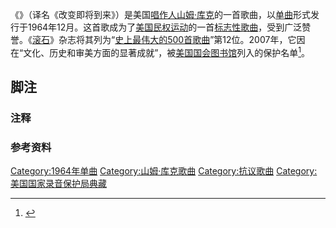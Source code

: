{{Infobox single
| Name           = {{lang|en|A Change Is Gonna Come}}
| Cover          = <!-- 檔案不存在 ACIGCcover.jpg，可從英文維基百科取得 -->
| Artist         = [[山姆·库克|山姆·库克]]
| from Album     = {{lang|en|[[Ain't_That_Good_News_(专辑)|Ain't That Good News]]}}
| A-side         = 《{{lang|en|Shake}}》
| Released       = 1964年12月22日
| Format         = 7英寸[[黑胶唱片|黑胶唱片]]
| Recorded       = 1964年1月30日<br/>加州[[好莱坞|好莱坞]]RCA录音室
| Genre          = [[节奏布鲁斯|节奏布鲁斯]]、[[灵魂乐|灵魂乐]]
| Length         = 3:12
| Label          = [[RCA唱片|RCA唱片]]
| Writer         = 山姆·库克
| Certification  = 
| Last single    = {{lang|en|''Cousin of Mine''}}<br />（1964）
| This single    = {{lang|en|'''''A Change Is Gonna Come'''''}}<br />（1964）
| Next single    = {{lang|en|''It's Got The Whole World Shakin'''}}<br />（1965）
}}
《{{lang|en|'''A Change Is Gonna Come'''}}》（译名《改变即将到来》{{refnest|group="注释"|译名参考自新浪网<ref>{{cite web|author=危险的P|title=视频：总统就职庆典星光闪耀 碧昂斯U2主唱出席|url=http://video.sina.com.cn/ent/s/u/2009-01-14/191132749.shtml|publisher=新浪网|accessdate=2014-02-19|language=zh-cn|date=2009-01-14|archive-date=2016-03-04|archive-url=https://web.archive.org/web/20160304085715/http://video.sina.com.cn/ent/s/u/2009-01-14/191132749.shtml|dead-url=no}}</ref>}}）是美国[[唱作人|唱作人]][[山姆·库克|山姆·库克]]的一首歌曲，以[[单曲|单曲]]形式发行于1964年12月。这首歌成为了[[美国民权运动|美国民权运动]]的一首[[颂歌|标志性歌曲]]，受到广泛赞誉。《[[滚石_(杂志)|滚石]]》杂志将其列为“[[史上最伟大的500首歌曲|史上最伟大的500首歌曲]]”第12位。2007年，它因在“文化、历史和审美方面的显著成就”，被[[美国国会图书馆|美国国会图书馆]]列入{{link-en|国家录音登记部|National Recording Registry}}的保护名单<ref>{{cite web|url=http://www.loc.gov/programs/national-recording-preservation-board/recording-registry/complete-national-recording-registry-listing/|title=complete national recording registry listing|accessdate=2015-04-26|archive-date=2015-04-22|archive-url=https://web.archive.org/web/20150422052821/http://www.loc.gov/programs/national-recording-preservation-board/recording-registry/complete-national-recording-registry-listing|dead-url=no}}</ref>。

== 脚注 ==
=== 注释 ===
{{reflist|group="注释"}}
=== 参考资料 ===
{{Reflist}}

[[Category:1964年单曲|Category:1964年单曲]]
[[Category:山姆·库克歌曲|Category:山姆·库克歌曲]]
[[Category:抗议歌曲|Category:抗议歌曲]]
[[Category:美国国家录音保护局典藏|Category:美国国家录音保护局典藏]]